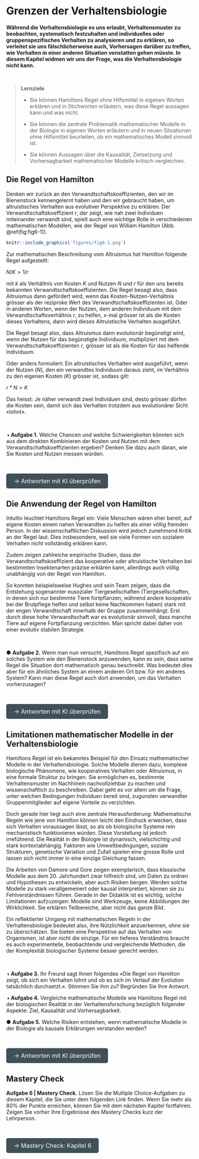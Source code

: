 # Grenzen der Verhaltensbiologie {#Grenzen}

**Während die Verhaltensbiologie es uns erlaubt, Verhaltensmuster zu beobachten, systematisch festzuhalten und individuelles oder gruppenspezifisches Verhalten zu analysieren und zu erklären, so verleitet sie uns fälschlicherweise auch, Vorhersagen darüber zu treffen, wie Verhalten in einer anderen Situation vonstatten gehen müsste. In diesem Kapitel widmen wir uns der Frage, was die Verhaltensbiologie nicht kann. **

<br>

>**Lernziele**
>
>- Sie können Hamiltons Regel ohne Hilfsmittel in eigenen Worten erklären und in Stichworten erläutern, was diese Regel aussagen kann und was nicht. 
>
>-	Sie können die zentrale Problematik mathematischer Modelle in der Biologie in eigenen Worten erläutern und in neuen Situationen ohne Hilfsmittel beurteilen, ob ein mathematisches Modell sinnvoll ist. 
>
>-	Sie können Aussagen über die Kausalität, Zielsetzung und Vorhersagbarkeit mathematischer Modelle kritisch vergleichen.

## Die Regel von Hamilton

Denken wir zurück an den Verwandtschaftskoeffizienten, den wir im Bienenstock kennengelernt haben und den wir gebraucht haben, um altruistisches Verhalten aus evolutiver Perspektive zu erklären. Der Verwandtschaftskoeffizient $r$, der zeigt, wie nah zwei Individuen miteinander verwandt sind, spielt auch eine wichtige Rolle in verschiedenen mathematischen Modellen, wie der Regel von William Hamilton (Abb. \@ref(fig:fig6-1)). 

```r
knitr::include_graphics('figures/fig6-1.png')
```
 
Zur mathematischen Beschreibung vom Altruismus hat Hamilton folgende Regel aufgestellt: 

$N/K > 1/r$

mit $k$ als Verhältnis von Kosten $K$ und Nutzen $N$ und $r$ für den uns bereits bekannten Verwandtschaftskoeffizienten. Die Regel besagt also, dass Altruismus dann gefördert wird, wenn das Kosten-Nutzen-Verhältnis grösser als der reziproke Wert des Verwandtschaftskoeffizienten ist. Oder in anderen Worten, wenn der Nutzen, dem anderen Individuum mit dem Verwandtschaftsverhältnis $r$, zu helfen, x-mal grösser ist als die Kosten dieses Verhaltens, dann wird dieses Altruistische Verhalten ausgeführt. 

Die Regel besagt also, dass Altruismus dann evolutionär begünstigt wird, wenn der Nutzen für das begünstigte Individuum, multipliziert mit dem Verwandtschaftskoeffizienten $r$, grösser ist als die Kosten für das helfende Individuum.

Oder anders formuliert: Ein altruistisches Verhalten wird ausgeführt, wenn der Nutzen ($N$), den ein verwandtes Individuum daraus zieht, im Verhältnis zu den eigenen Kosten ($K$) grösser ist, sodass gilt:

$r * N > K$

Das heisst: Je näher verwandt zwei Individuen sind, desto grösser dürfen die Kosten sein, damit sich das Verhalten trotzdem aus evolutionärer Sicht «lohnt».

<br>

◑ **Aufgabe 1.** Welche Chancen und welche Schwierigkeiten könnten sich aus dem direkten Kombinieren der Kosten und Nutzen mit dem Verwandtschaftskoeffizienten ergeben? Denken Sie dazu auch daran, wie Sie Kosten und Nutzen messen würden. 

<br>

<a href="javascript:void(0);" onclick="toggleIframe()" style="
  display: inline-block;
  padding: 10px 20px;
  font-size: 16px;
  background-color: #404f58;
  color: white;
  border-radius: 5px;
  text-decoration: none;
">→ Antworten mit KI überprüfen</a>

<div id="iframe-container" style="display: none; margin-top: 10px;">
  <iframe src="https://stobler.shinyapps.io/verhaltensbiologie" width="100%" height="600px" style="border: 1px solid #ccc;"></iframe>
</div>


<script>
  function toggleIframe() {
    var container = document.getElementById("iframe-container");
    if (container.style.display === "none") {
      container.style.display = "block";
    } else {
      container.style.display = "none";
    }
  }
</script>

## Die Anwendung der Regel von Hamilton

Intuitiv leuchtet Hamiltons Regel ein: Viele Menschen wären eher bereit, auf eigene Kosten einem nahen Verwandten zu helfen als einer völlig fremden Person. In der wissenschaftlichen Diskussion wird jedoch zunehmend Kritik an der Regel laut. Dies insbesondere, weil sie viele Formen von sozialem Verhalten nicht vollständig erklären kann.

Zudem zeigen zahlreiche empirische Studien, dass der Verwandtschaftskoeffizient das kooperative oder altruistische Verhalten bei bestimmten Insektenarten präzise erklären kann, allerdings auch völlig unabhängig von der Regel von Hamilton. 

So konnten beispielsweise Hughes und sein Team zeigen, dass die Entstehung sogenannter eusozialer Tiergesellschaften (Tiergesellschaften, in denen sich nur bestimmte Tiere fortpflanzen, während andere kooperativ bei der Brutpflege helfen und selbst keine Nachkommen haben) stark mit der engen Verwandtschaft innerhalb der Gruppe zusammenhängt. Erst durch diese hohe Verwandtschaft war es evolutionär sinnvoll, dass manche Tiere auf eigene Fortpflanzung verzichten. Man spricht dabei daher von einer evolutiv stabilen Strategie. 

<br>

● **Aufgabe 2.** Wenn man nun versucht, Hamiltons Regel spezifisch auf ein solches System wie den Bienenstock anzuwenden, kann es sein, dass seine Regel die Situation dort mathematisch genau beschreibt. Was bedeutet dies aber für ein ähnliches System an einem anderen Ort bzw. für ein anderes System? Kann man diese Regel auch dort anwenden, um das Verhalten vorherzusagen?

<br>

<a href="javascript:void(0);" onclick="toggleIframe2()" style="
  display: inline-block;
  padding: 10px 20px;
  font-size: 16px;
  background-color: #404f58;
  color: white;
  border-radius: 5px;
  text-decoration: none;
">→ Antworten mit KI überprüfen</a>

<div id="iframe-container2" style="display: none; margin-top: 10px;">
  <iframe src="https://stobler.shinyapps.io/verhaltensbiologie" width="100%" height="600px" style="border: 1px solid #ccc;"></iframe>
</div>


<script>
  function toggleIframe2() {
    var container = document.getElementById("iframe-container2");
    if (container.style.display === "none") {
      container.style.display = "block";
    } else {
      container.style.display = "none";
    }
  }
</script>



## Limitationen mathematischer Modelle in der Verhaltensbiologie

Hamiltons Regel ist ein bekanntes Beispiel für den Einsatz mathematischer Modelle in der Verhaltensbiologie. Solche Modelle dienen dazu, komplexe biologische Phänomene, wie kooperatives Verhalten oder Altruismus, in eine formale Struktur zu bringen. Sie ermöglichen es, bestimmte Verhaltensmuster im Nachhinein nachvollziehbar zu machen und wissenschaftlich zu beschreiben. Dabei geht es vor allem um die Frage, unter welchen Bedingungen Individuen bereit sind, zugunsten verwandter Gruppenmitglieder auf eigene Vorteile zu verzichten.

Doch gerade hier liegt auch eine zentrale Herausforderung: Mathematische Regeln wie jene von Hamilton können leicht den Eindruck erwecken, dass sich Verhalten voraussagen lässt, so als ob biologische Systeme rein mechanistisch funktionieren würden. Diese Vorstellung ist jedoch irreführend. Die Realität in der Biologie ist dynamisch, vielschichtig und stark kontextabhängig. Faktoren wie Umweltbedingungen, soziale Strukturen, genetische Variation und Zufall spielen eine grosse Rolle und lassen sich nicht immer in eine einzige Gleichung fassen.

Die Arbeiten von Damore und Gore zeigen exemplarisch, dass klassische Modelle aus dem 20. Jahrhundert zwar hilfreich sind, um Daten zu ordnen und Hypothesen zu entwickeln, aber auch Risiken bergen. Werden solche Modelle zu stark verallgemeinert oder kausal interpretiert, können sie zu Fehlverständnissen führen. Gerade in der Didaktik ist es wichtig, solche Limitationen aufzuzeigen: Modelle sind Werkzeuge, keine Abbildungen der Wirklichkeit. Sie erklären Teilbereiche, aber nicht das ganze Bild.

Ein reflektierter Umgang mit mathematischen Regeln in der Verhaltensbiologie bedeutet also, ihre Nützlichkeit anzuerkennen, ohne sie zu überschätzen. Sie bieten eine Perspektive auf das Verhalten von Organismen, ist aber nicht die einzige. Für ein tieferes Verständnis braucht es auch experimentelle, beobachtende und vergleichende Methoden, die der Komplexität biologischer Systeme besser gerecht werden.

<br>

◑ **Aufgabe 3.** Ihr Freund sagt Ihnen folgendes «Die Regel von Hamilton zeigt, ob sich ein Verhalten lohnt und ob es sich im Verlauf der Evolution tatsächlich durchsetzt.». Stimmen Sie ihm zu? Begründen Sie Ihre Antwort. 

◑ **Aufgabe 4.** Vergleiche mathematische Modelle wie Hamiltons Regel mit der biologischen Realität in der Verhaltensforschung bezüglich folgender Aspekte: Ziel, Kausalität und Vorhersagbarkeit.

● **Aufgabe 5.** Welche Risiken entstehen, wenn mathematische Modelle in der Biologie als kausale Erklärungen verstanden werden?


<br>

<a href="javascript:void(0);" onclick="toggleIframe3()" style="
  display: inline-block;
  padding: 10px 20px;
  font-size: 16px;
  background-color: #404f58;
  color: white;
  border-radius: 5px;
  text-decoration: none;
">→ Antworten mit KI überprüfen</a>

<div id="iframe-container3" style="display: none; margin-top: 10px;">
  <iframe src="https://stobler.shinyapps.io/verhaltensbiologie" width="100%" height="600px" style="border: 1px solid #ccc;"></iframe>
</div>


<script>
  function toggleIframe3() {
    var container = document.getElementById("iframe-container3");
    if (container.style.display === "none") {
      container.style.display = "block";
    } else {
      container.style.display = "none";
    }
  }
</script>

## Mastery Check

**Aufgabe 6 | Mastery Check.** Lösen Sie die Multiple Choice-Aufgaben zu diesem Kapitel, die Sie unter dem folgenden Link finden. Wenn Sie mehr als 80% der Punkte erreichen, können Sie mit dem nächsten Kapitel fortfahren. Zeigen Sie vorher Ihre Ergebnisse des Mastery Checks kurz der Lehrperson.


<br>

<a href="https://forms.gle/9p3Zo2Yca3eppbt39" download style="
  display: inline-block;
  padding: 10px 20px;
  font-size: 16px;
  background-color: #404f58;
  color: white;
  border-radius: 5px;
  text-decoration: none;
">
→ Mastery Check: Kapitel 6
</a>



